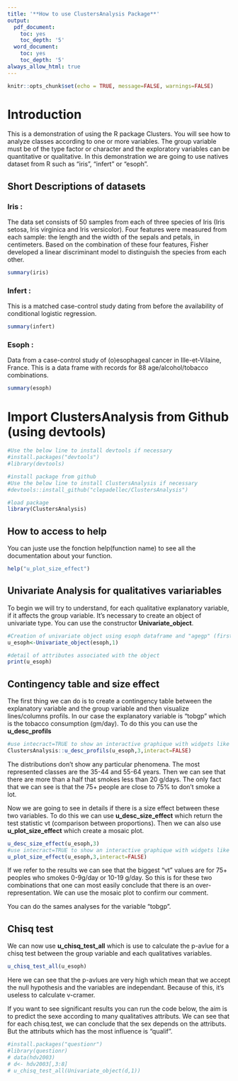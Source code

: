 ```yaml
---
title: '**How to use ClustersAnalysis Package**'
output:
  pdf_document:
    toc: yes
    toc_depth: '5'
  word_document:
    toc: yes
    toc_depth: '5'
always_allow_html: true
---
```


```r
knitr::opts_chunk$set(echo = TRUE, message=FALSE, warnings=FALSE)
```

# Introduction

This is a demonstration of using the R package Clusters. You will see how to analyze classes according to one or more variables. The group variable must be of the type factor or character and the exploratory variables can be quantitative or qualitative. In this demonstration we are going to use natives dataset from R such as "iris", "infert" or "esoph".

## Short Descriptions of datasets

### Iris : 

The data set consists of 50 samples from each of three species of Iris (Iris setosa, Iris virginica and Iris versicolor). Four features were measured from each sample: the length and the width of the sepals and petals, in centimeters. Based on the combination of these four features, Fisher developed a linear discriminant model to distinguish the species from each other.

```r
summary(iris)
```

### Infert : 
This is a matched case-control study dating from before the availability of conditional logistic regression.
```r
summary(infert)
```

### Esoph : 
Data from a case-control study of (o)esophageal cancer in Ille-et-Vilaine, France. This is a data frame with records for 88 age/alcohol/tobacco combinations.
```r
summary(esoph)
```


# Import ClustersAnalysis from Github (using devtools)



```r
#Use the below line to install devtools if necessary
#install.packages("devtools")
#library(devtools)

#install package from github
#Use the below line to install ClustersAnalysis if necessary
#devtools::install_github("clepadellec/ClustersAnalysis")

#load package
library(ClustersAnalysis)

```


## How to access to help

You can juste use the fonction help(function name) to see all the documentation about your function.
```r
help("u_plot_size_effect")
```


## Univariate Analysis for qualitatives variariables

To begin we will try to understand, for each qualitative explanatory variable, if it affects the group variable. It's necessary to create an object of univariate type. You can use the constructor **Univariate_object**.
```r

#Creation of univariate object using esoph dataframe and "agegp" (first column) as the group variable
u_esoph<-Univariate_object(esoph,1)

#detail of attributes associated with the object
print(u_esoph)
```

## Contingency table and size effect

The first thing we can do is to create a contingency table between the explanatory variable and the group variable and then visualize lines/columns profils. In our case the explanatory variable is "tobgp" which is the tobacco consumption (gm/day). To do this you can use the **u_desc_profils**
```r
#use intecract=TRUE to show an interactive graphique with widgets like zoom, comparisons...
ClustersAnalysis::u_desc_profils(u_esoph,3,interact=FALSE)
```
The distributions don't show any particular phenomena. The most represented classes are the 35-44  and 55-64 years. Then we can see that there are more than a half that smokes less than 20 g/days. The only fact that we can see is that the 75+ people are close to 75% to don't smoke a lot.


Now we are going to see in details if there is a size effect between these two variables. To do this we can use **u_desc_size_effect** which return the test statistic vt (comparison between proportions). Then we can also use **u_plot_size_effect** which create a mosaic plot.

```r
u_desc_size_effect(u_esoph,3)
#use intecract=TRUE to show an interactive graphique with widgets like zoom, comparisons...
u_plot_size_effect(u_esoph,3,interact=FALSE)
```
If we refer to the results we can see that the biggest "vt" values are for 75+ peoples who smokes 0-9g/day or 10-19 g/day. So this is for these two combinations that one can most easily conclude that there is an over-representation. We can use the mosaic plot to confirm our comment.

You can do the sames analyses for the variable "tobgp".


## Chisq test

We can now use **u_chisq_test_all** which is use to calculate the p-avlue for a chisq test between the group variable and each qualitatives variables.

```r
u_chisq_test_all(u_esoph)
```
Here we can see that the p-avlues are very high which mean that we accept the null hypothesis and the variables are independant. Because of this, it's useless to calculate v-cramer.

If you want to see significant results you can run the code below, the aim is to predict the sexe according to many qualitatives attributs. We can see that for each chisq.test, we can conclude that the sex depends on the attributs. But the attributs which has the most influence is "qualif".
```r
#install.packages("questionr")
#library(questionr)
# data(hdv2003)
# d<- hdv2003[,3:8]
# u_chisq_test_all(Univariate_object(d,1))
```


```r
```
